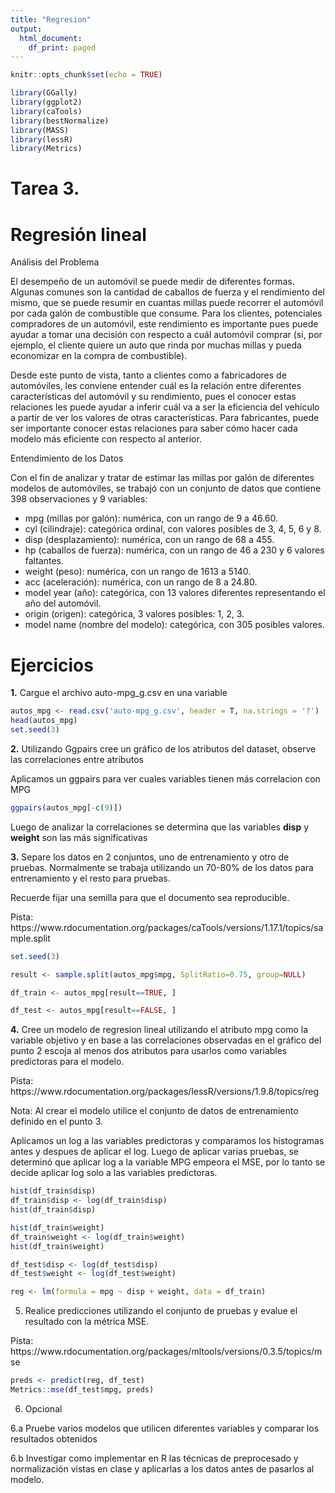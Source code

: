 ```yaml
---
title: "Regresion"
output:
  html_document:
    df_print: paged
---
```


```r
knitr::opts_chunk$set(echo = TRUE)
```

```r
library(GGally)
library(ggplot2)
library(caTools)
library(bestNormalize)
library(MASS)
library(lessR)
library(Metrics)
```

# Tarea 3.
# Regresión lineal

Análisis del Problema

El desempeño de un automóvil se puede medir de diferentes formas. Algunas comunes son la cantidad de caballos de fuerza y el rendimiento del mismo, que se puede resumir en cuantas millas puede recorrer el automóvil por cada galón de combustible que consume. Para los clientes, potenciales compradores de un automóvil, este rendimiento es importante pues puede ayudar a tomar una decisión con respecto a cuál automóvil comprar (si, por ejemplo, el cliente quiere un auto que rinda por muchas millas y pueda economizar en la compra de combustible).

Desde este punto de vista, tanto a clientes como a fabricadores de automóviles, les conviene entender cuál es la relación entre diferentes características del automóvil y su rendimiento, pues el conocer estas relaciones les puede ayudar a inferir cuál va a ser la eficiencia del vehículo a partir de ver los valores de otras características. Para fabricantes, puede ser importante conocer estas relaciones para saber cómo hacer cada modelo más eficiente con respecto al anterior.

Entendimiento de los Datos

Con el fin de analizar y tratar de estimar las millas por galón de diferentes modelos de automóviles, se trabajó con un conjunto de datos que contiene 398 observaciones y 9 variables:

- mpg (millas por galón): numérica, con un rango de 9 a 46.60.
- cyl (cilindraje): categórica ordinal, con valores posibles de 3, 4, 5, 6 y 8.
- disp (desplazamiento): numérica, con un rango de 68 a 455.
- hp (caballos de fuerza): numérica, con un rango de 46 a 230 y 6 valores faltantes.
- weight (peso): numérica, con un rango de 1613 a 5140.
- acc (aceleración): numérica, con un rango de 8 a 24.80.
- model year (año): categórica, con 13 valores diferentes representando el año del automóvil.
- origin (origen): categórica, 3 valores posibles: 1, 2, 3.
- model name (nombre del modelo): categórica, con 305 posibles valores.

# Ejercicios 

**1.** Cargue el archivo auto-mpg_g.csv en una variable

```r
autos_mpg <- read.csv('auto-mpg_g.csv', header = T, na.strings = '?')
head(autos_mpg)
set.seed(3)
```

**2.** Utilizando Ggpairs cree un gráfico de los atributos del dataset, observe las correlaciones entre atributos

Aplicamos un ggpairs para ver cuales variables tienen más correlacion con MPG

```r
ggpairs(autos_mpg[-c(9)])
```

Luego de analizar la correlaciones se determina que las variables **disp** y **weight** son las más significativas


**3.** Separe los datos en 2 conjuntos, uno de entrenamiento y otro de pruebas. Normalmente se trabaja utilizando un 70-80% de los datos para entrenamiento y el resto para pruebas.

Recuerde fijar una semilla para que el documento sea reproducible.

Pista: https://www.rdocumentation.org/packages/caTools/versions/1.17.1/topics/sample.split
```r
set.seed(3)

result <- sample.split(autos_mpg$mpg, SplitRatio=0.75, group=NULL)

df_train <- autos_mpg[result==TRUE, ]

df_test <- autos_mpg[result==FALSE, ]
```

**4.** Cree un modelo de regresion lineal utilizando el atributo mpg como la variable objetivo y en base a las correlaciones observadas en el gráfico del punto 2 escoja al menos dos atributos para usarlos como variables predictoras para el modelo.

Pista: https://www.rdocumentation.org/packages/lessR/versions/1.9.8/topics/reg

Nota: Al crear el modelo utilice el conjunto de datos de entrenamiento definido en el punto 3.

Aplicamos un log a las variables predictoras y comparamos los histogramas antes y despues de aplicar el log.
Luego de aplicar varias pruebas, se determinó que aplicar log a la variable MPG empeora el MSE, por lo tanto se decide
aplicar log solo a las variables predictoras.

```r
hist(df_train$disp)
df_train$disp <- log(df_train$disp)
hist(df_train$disp)

hist(df_train$weight)
df_train$weight <- log(df_train$weight)
hist(df_train$weight)

df_test$disp <- log(df_test$disp)
df_test$weight <- log(df_test$weight)
```

```r
reg <- lm(formula = mpg ~ disp + weight, data = df_train)
```

5. Realice predicciones utilizando el conjunto de pruebas y evalue el resultado con la métrica MSE.

Pista: https://www.rdocumentation.org/packages/mltools/versions/0.3.5/topics/mse

```r
preds <- predict(reg, df_test)
Metrics::mse(df_test$mpg, preds)
```

6. Opcional

6.a Pruebe varios modelos que utilicen diferentes variables y comparar los resultados obtenidos

6.b Investigar como implementar en R las técnicas de preprocesado y normalización vistas en clase y aplicarlas a los datos antes de pasarlos al modelo.



